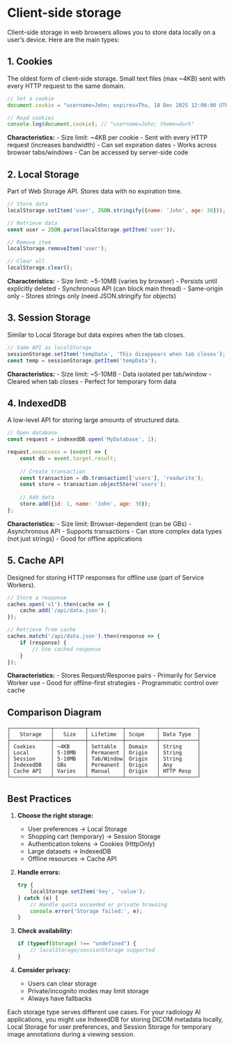 # Client-side storage


Client-side storage in web browsers allows you to store data locally on a user's device. Here are the main types:

## 1. Cookies

The oldest form of client-side storage. Small text files (max ~4KB) sent with every HTTP request to the same domain.

```javascript
// Set a cookie
document.cookie = "username=John; expires=Thu, 18 Dec 2025 12:00:00 UTC; path=/";

// Read cookies
console.log(document.cookie); // "username=John; theme=dark"
```

**Characteristics:**
- Size limit: ~4KB per cookie
- Sent with every HTTP request (increases bandwidth)
- Can set expiration dates
- Works across browser tabs/windows
- Can be accessed by server-side code

## 2. Local Storage

Part of Web Storage API. Stores data with no expiration time.

```javascript
// Store data
localStorage.setItem('user', JSON.stringify({name: 'John', age: 30}));

// Retrieve data
const user = JSON.parse(localStorage.getItem('user'));

// Remove item
localStorage.removeItem('user');

// Clear all
localStorage.clear();
```

**Characteristics:**
- Size limit: ~5-10MB (varies by browser)
- Persists until explicitly deleted
- Synchronous API (can block main thread)
- Same-origin only
- Stores strings only (need JSON.stringify for objects)

## 3. Session Storage

Similar to Local Storage but data expires when the tab closes.

```javascript
// Same API as localStorage
sessionStorage.setItem('tempData', 'This disappears when tab closes');
const temp = sessionStorage.getItem('tempData');
```

**Characteristics:**
- Size limit: ~5-10MB
- Data isolated per tab/window
- Cleared when tab closes
- Perfect for temporary form data

## 4. IndexedDB

A low-level API for storing large amounts of structured data.

```javascript
// Open database
const request = indexedDB.open('MyDatabase', 1);

request.onsuccess = (event) => {
    const db = event.target.result;
    
    // Create transaction
    const transaction = db.transaction(['users'], 'readwrite');
    const store = transaction.objectStore('users');
    
    // Add data
    store.add({id: 1, name: 'John', age: 30});
};
```

**Characteristics:**
- Size limit: Browser-dependent (can be GBs)
- Asynchronous API
- Supports transactions
- Can store complex data types (not just strings)
- Good for offline applications

## 5. Cache API

Designed for storing HTTP responses for offline use (part of Service Workers).

```javascript
// Store a response
caches.open('v1').then(cache => {
    cache.add('/api/data.json');
});

// Retrieve from cache
caches.match('/api/data.json').then(response => {
    if (response) {
        // Use cached response
    }
});
```

**Characteristics:**
- Stores Request/Response pairs
- Primarily for Service Worker use
- Good for offline-first strategies
- Programmatic control over cache

## Comparison Diagram

```
┌─────────────┬──────────┬───────────┬──────────┬────────────┐
│   Storage   │   Size   │ Lifetime  │ Scope    │ Data Type  │
├─────────────┼──────────┼───────────┼──────────┼────────────┤
│ Cookies     │ ~4KB     │ Settable  │ Domain   │ String     │
│ Local       │ 5-10MB   │ Permanent │ Origin   │ String     │
│ Session     │ 5-10MB   │ Tab/Window│ Origin   │ String     │
│ IndexedDB   │ GBs      │ Permanent │ Origin   │ Any        │
│ Cache API   │ Varies   │ Manual    │ Origin   │ HTTP Resp  │
└─────────────┴──────────┴───────────┴──────────┴────────────┘
```

## Best Practices

1. **Choose the right storage:**
   - User preferences → Local Storage
   - Shopping cart (temporary) → Session Storage
   - Authentication tokens → Cookies (HttpOnly)
   - Large datasets → IndexedDB
   - Offline resources → Cache API

2. **Handle errors:**
   ```javascript
   try {
       localStorage.setItem('key', 'value');
   } catch (e) {
       // Handle quota exceeded or private browsing
       console.error('Storage failed:', e);
   }
   ```

3. **Check availability:**
   ```javascript
   if (typeof(Storage) !== "undefined") {
       // localStorage/sessionStorage supported
   }
   ```

4. **Consider privacy:**
   - Users can clear storage
   - Private/incognito modes may limit storage
   - Always have fallbacks

Each storage type serves different use cases. For your radiology AI applications, you might use IndexedDB for storing DICOM metadata locally, Local Storage for user preferences, and Session Storage for temporary image annotations during a viewing session.